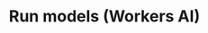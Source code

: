 ---
pcx_content_type: navigation
title: Run models (Workers AI)
external_link: /workers-ai/
sidebar:
  order: 3
head: []
description: Run popular open-source AI models on Cloudflare's network.
---